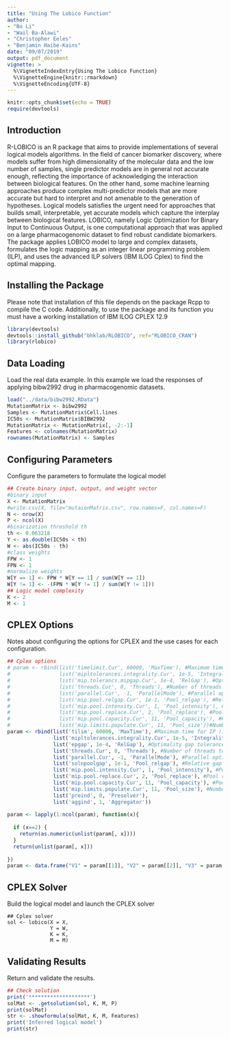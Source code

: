 ```yaml
---
title: "Using The Lobico Function"
author:
- "Bo Li"
- "Wail Ba-Alawi"
- "Christopher Eeles"
- "Benjamin Haibe-Kains"
date: "09/07/2019"
output: pdf_document
vignette: >
  %\VignetteIndexEntry{Using The Lobico Function} 
  %\VignetteEngine{knitr::rmarkdown} 
  %\VignetteEncoding{UTF-8}
---
```


```r
knitr::opts_chunk$set(echo = TRUE)
require(devtools)
```

## Introduction

R-LOBICO is an R package that aims to provide implementations of several logical models algorithms. In the field of cancer biomarker discovery, where models suffer from high dimensionality of the molecular data and the low number of samples, single predictor models are in general not accurate enough, reflecting the importance of acknowledging the interaction between biological features. On the other hand, some machine learning approaches produce complex multi-predictor models that are more accurate but hard to interpret and not amenable to the generation of hypotheses. Logical models satisfies the urgent need for approaches that builds small, interpretable, yet accurate models which capture the interplay between biological features. LOBICO, namely Logic Optimization for Binary Input to Continuous Output, is one computational approach that was applied on a large pharmacogenomic dataset to find robust candidate biomarkers. The package applies LOBICO model to large and complex datasets, formulates the logic mapping as an integer linear programming problem (ILP), and uses the advanced ILP solvers (IBM ILOG Cplex) to find the optimal mapping.

## Installing the Package

Please note that installation of this file depends on the package Rcpp to compile the C code. Additionally, to use the package and its function you must have a working installation of IBM ILOG CPLEX 12.9

```r
library(devtools)
devtools::install_github("bhklab/RLOBICO", ref="RLOBICO_CRAN")
library(rlobico)
```

## Data Loading
  
Load the real data example. In this example we load the responses of applying bibw2992 drug in pharmacogenomic datasets.

```r
load("../data/bibw2992.RData")
MutationMatrix <- bibw2992
Samples <- MutationMatrix$Cell.lines
IC50s <- MutationMatrix$BIBW2992
MutationMatrix <- MutationMatrix[, -2:-1]
Features <- colnames(MutationMatrix)
rownames(MutationMatrix) <- Samples
```

## Configuring Parameters

Configure the parameters to formulate the logical model

```r
## Create binary input, output, and weight vector
#binary input
X <- MutationMatrix
#write.csv(X, file="mutaionMatrix.csv", row.names=F, col.names=F)
N <- nrow(X)
P <- ncol(X)
#binarization threshold th
th <- 0.063218
Y <- as.double(IC50s < th)
W <- abs(IC50s - th)
#class weights
FPW <- 1
FPN <- 1
#normalize weights
W[Y == 1] <- FPW * W[Y == 1] / sum(W[Y == 1])
W[Y != 1] <- -(FPN * W[Y != 1] / sum(W[Y != 1]))
## Logic model complexity
K <- 2
M <- 1
```


## CPLEX Options

Notes about configuring the options for CPLEX and the use cases for each configuration.

```r
## Cplex options
# param <- rbind(list('timelimit.Cur', 60000, 'MaxTime'), #Maximum time for IP )in seconds)
#                list('mipltolerances.integrality.Cur', 1e-5, 'Integrality'), #Integrality constraint; default = 1e-5 (see cplex.Param.mip.tolerances.integrality.Help)
#                list('mip.tolerancs.mipgap.Cur', 1e-4, 'RelGap'), #Optimality gap tolerance; default = 1e-4 (0.01% of optimal solution, set to 0.05, 5% for early termination, approximate solution) (see cplex.Param.mip.tolerances.mipgap.Help)
#                list('threads.Cur', 8, 'Threads'), #Number of threads to use (default = 0, automatic) (see cplex.Param.threads.Help)
#                list('parallel.Cur', -1, 'ParallelMode'), #Parallel optimization mode, -1 = opportunistic 0 = automatic 1 = deterministic (see plex.Param.parallel.Help)
#                list('mip.pool.relgap.Cur', 1e-1, 'Pool_relgap'), #Relative gap for suboptimal solutions in the pool; default 0.1 (10%)
#                list('mip.pool.intensity.Cur', 1, 'Pool_intensity'), #Pool intensity; default 1 = mild: generate few solutions quickly (see cplex.Param.mip.pool.intensity.Help)
#                list('mip.pool.replace.Cur', 2, 'Pool_replace'), #Pool replacement strategy; default 2 = replace least diverse solutions (see cplex.Param.mip.pool.replace.Help)
#                list('mip.pool.capacity.Cur', 11, 'Pool_capacity'), #Pool capacity; default 11 = best + 10 (see cplex.Param.mip.pool.replace.Help)
#                list('mip.limits.populate.Cur', 11, 'Pool_size'))#Number of solutions generated; default 11 = best + 10 (see cplex.Param.mip.limits.populate.Help)
param <- rbind(list('tilim', 60000, 'MaxTime'), #Maximum time for IP )in seconds)
               list('mipltolerances.integrality.Cur', 1e-5, 'Integrality'), #Integrality constraint; default = 1e-5 (see cplex.Param.mip.tolerances.integrality.Help)
               list('epgap', 1e-4, 'RelGap'), #Optimality gap tolerance; default = 1e-4 (0.01% of optimal solution, set to 0.05, 5% for early termination, approximate solution) (see cplex.Param.mip.tolerances.mipgap.Help)
               list('threads.Cur', 8, 'Threads'), #Number of threads to use (default = 0, automatic) (see cplex.Param.threads.Help)
               list('parallel.Cur', -1, 'ParallelMode'), #Parallel optimization mode, -1 = opportunistic 0 = automatic 1 = deterministic (see plex.Param.parallel.Help)
               list('solnpoolgap', 1e-1, 'Pool_relgap'), #Relative gap for suboptimal solutions in the pool; default 0.1 (10%)
               list('mip.pool.intensity.Cur', 1, 'Pool_intensity'), #Pool intensity; default 1 = mild: generate few solutions quickly (see cplex.Param.mip.pool.intensity.Help)
               list('mip.pool.replace.Cur', 2, 'Pool_replace'), #Pool replacement strategy; default 2 = replace least diverse solutions (see cplex.Param.mip.pool.replace.Help)
               list('mip.pool.capacity.Cur', 11, 'Pool_capacity'), #Pool capacity; default 11 = best + 10 (see cplex.Param.mip.pool.replace.Help)
               list('mip.limits.populate.Cur', 11, 'Pool_size'), #Number of solutions generated; default 11 = best + 10 (see cplex.Param.mip.limits.populate.Help)
               list('preind', 0, 'Presolver'),
               list('aggind', 1, 'Aggregator'))
               
param <- lapply(1:ncol(param), function(x){
  
  if (x==2) {
    return(as.numeric(unlist(param[, x])))
  }
  return(unlist(param[, x]))
  
})
param <- data.frame("V1" = param[[1]], "V2" = param[[2]], "V3" = param[[3]])
```

## CPLEX Solver

Build the logical model and launch the CPLEX solver

```Cplex
## Cplex solver
sol <- lobico(X = X,
              Y = W,
              K = K,
              M = M)
```

## Validating Results

Return and validate the results. 

```r
## Check solution
print('********************')
solMat <- .getsolution(sol, K, M, P)
print(solMat)
str <- .showformula(solMat, K, M, Features)
print('Inferred logical model')
print(str)
```